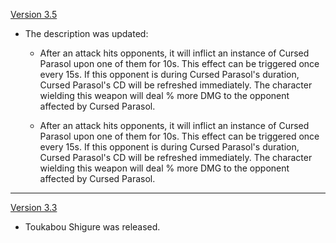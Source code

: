 {{Change History/Header}}
[[Version 3.5]]
* The description was updated:
** {{Color|Old}} After an attack hits opponents, it will inflict an instance of Cursed Parasol upon one of them for 10s. This effect can be triggered once every 15s. If this opponent is {{Highlight|taken out}} during Cursed Parasol's duration, Cursed Parasol's CD will be refreshed immediately. The character wielding this weapon will deal % more DMG to the opponent affected by Cursed Parasol.
** {{Color|New}} After an attack hits opponents, it will inflict an instance of Cursed Parasol upon one of them for 10s. This effect can be triggered once every 15s. If this opponent is {{Highlight|defeated}} during Cursed Parasol's duration, Cursed Parasol's CD will be refreshed immediately. The character wielding this weapon will deal % more DMG to the opponent affected by Cursed Parasol.
----
[[Version 3.3]]
* Toukabou Shigure was released.